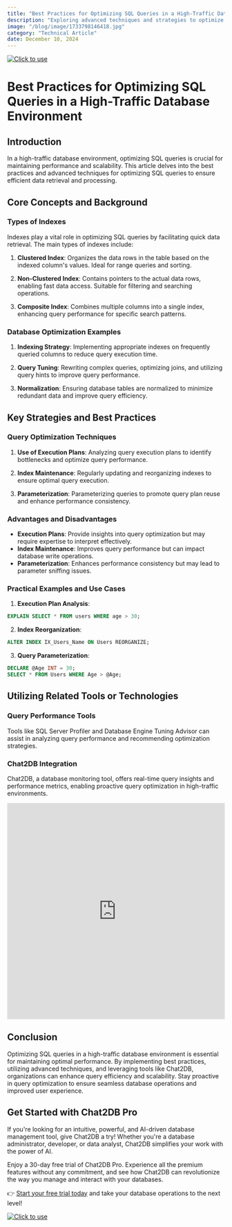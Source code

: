 ```yaml
---
title: "Best Practices for Optimizing SQL Queries in a High-Traffic Database Environment"
description: "Exploring advanced techniques and strategies to optimize SQL queries in a high-traffic database environment."
image: "/blog/image/1733798146418.jpg"
category: "Technical Article"
date: December 10, 2024
---
```

[![Click to use](/image/blog/bg/chat2db1.png)](https://app.chat2db.ai/)
# Best Practices for Optimizing SQL Queries in a High-Traffic Database Environment


<Authors date="December 10, 2024">
  <Author name="Jing" link="https://chat2db.ai" />
</Authors>

## Introduction

In a high-traffic database environment, optimizing SQL queries is crucial for maintaining performance and scalability. This article delves into the best practices and advanced techniques for optimizing SQL queries to ensure efficient data retrieval and processing.

## Core Concepts and Background

### Types of Indexes

Indexes play a vital role in optimizing SQL queries by facilitating quick data retrieval. The main types of indexes include:

1. **Clustered Index**: Organizes the data rows in the table based on the indexed column's values. Ideal for range queries and sorting.

2. **Non-Clustered Index**: Contains pointers to the actual data rows, enabling fast data access. Suitable for filtering and searching operations.

3. **Composite Index**: Combines multiple columns into a single index, enhancing query performance for specific search patterns.

### Database Optimization Examples

1. **Indexing Strategy**: Implementing appropriate indexes on frequently queried columns to reduce query execution time.

2. **Query Tuning**: Rewriting complex queries, optimizing joins, and utilizing query hints to improve query performance.

3. **Normalization**: Ensuring database tables are normalized to minimize redundant data and improve query efficiency.

## Key Strategies and Best Practices

### Query Optimization Techniques

1. **Use of Execution Plans**: Analyzing query execution plans to identify bottlenecks and optimize query performance.

2. **Index Maintenance**: Regularly updating and reorganizing indexes to ensure optimal query execution.

3. **Parameterization**: Parameterizing queries to promote query plan reuse and enhance performance consistency.

### Advantages and Disadvantages

- **Execution Plans**: Provide insights into query optimization but may require expertise to interpret effectively.
- **Index Maintenance**: Improves query performance but can impact database write operations.
- **Parameterization**: Enhances performance consistency but may lead to parameter sniffing issues.

### Practical Examples and Use Cases

1. **Execution Plan Analysis**:
```sql
EXPLAIN SELECT * FROM users WHERE age > 30;
```

2. **Index Reorganization**:
```sql
ALTER INDEX IX_Users_Name ON Users REORGANIZE;
```

3. **Query Parameterization**:
```sql
DECLARE @Age INT = 30;
SELECT * FROM Users WHERE Age > @Age;
```

## Utilizing Related Tools or Technologies

### Query Performance Tools

Tools like SQL Server Profiler and Database Engine Tuning Advisor can assist in analyzing query performance and recommending optimization strategies.

### Chat2DB Integration

Chat2DB, a database monitoring tool, offers real-time query insights and performance metrics, enabling proactive query optimization in high-traffic environments.

<iframe width="100%" height="500" src="https://www.youtube.com/embed/bsg3yF7al_I?si=60QprvANg_nd1U-8" title="YouTube video player" frameborder="0" allow="accelerometer; autoplay; clipboard-write; encrypted-media; gyroscope; picture-in-picture; web-share" referrerpolicy="strict-origin-when-cross-origin" allowfullscreen></iframe>

## Conclusion

Optimizing SQL queries in a high-traffic database environment is essential for maintaining optimal performance. By implementing best practices, utilizing advanced techniques, and leveraging tools like Chat2DB, organizations can enhance query efficiency and scalability. Stay proactive in query optimization to ensure seamless database operations and improved user experience.

## Get Started with Chat2DB Pro

If you're looking for an intuitive, powerful, and AI-driven database management tool, give Chat2DB a try! Whether you're a database administrator, developer, or data analyst, Chat2DB simplifies your work with the power of AI.

Enjoy a 30-day free trial of Chat2DB Pro. Experience all the premium features without any commitment, and see how Chat2DB can revolutionize the way you manage and interact with your databases.

👉 [Start your free trial today](https://app.chat2db.ai/) and take your database operations to the next level!

[![Click to use](/image/blog/bg/chat2db.jpg)](https://app.chat2db.ai/)